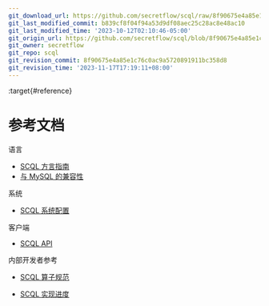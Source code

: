 ```yaml
---
git_download_url: https://github.com/secretflow/scql/raw/8f90675e4a85e1c76c0ac9a5720891911bc358d8/docs/reference/index.rst
git_last_modified_commit: b839cf8f04f94a53d9df08aec25c28ac8e48ac10
git_last_modified_time: '2023-10-12T02:10:46-05:00'
git_origin_url: https://github.com/secretflow/scql/blob/8f90675e4a85e1c76c0ac9a5720891911bc358d8/docs/reference/index.rst
git_owner: secretflow
git_repo: scql
git_revision_commit: 8f90675e4a85e1c76c0ac9a5720891911bc358d8
git_revision_time: '2023-11-17T17:19:11+08:00'
---
```


:target{#reference}

# 参考文档

<TableOfContents>


  <p className="caption">
    语言
  </p>

  - [SCQL 方言指南](lang/manual.mdx)
  - [与 MySQL 的兼容性](lang/mysql-compatibility.mdx)
</TableOfContents>

<TableOfContents>


  <p className="caption">
    系统
  </p>

  - [SCQL 系统配置](engine-config.mdx)
</TableOfContents>

<TableOfContents>


  <p className="caption">
    客户端
  </p>

  - [SCQL API](http-api.mdx)
</TableOfContents>

<TableOfContents>


  <p className="caption">
    内部开发者参考
  </p>

  - [SCQL 算子规范](operators.mdx)
</TableOfContents>

<TableOfContents>


  - [SCQL 实现进度](implementation-status.mdx)
</TableOfContents>
